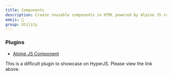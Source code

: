 ```yaml
---
title: Components
description: Create reusable components in HTML powered by Alpine JS reactivity.
emoji: 🐳
group: Utility
---
```


### Plugins

- [Alpine JS Component](https://github.com/markmead/alpinejs-component)

This is a difficult plugin to showcase on HyperJS. Please view the link above.
